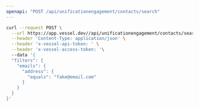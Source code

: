 ```yaml
---
openapi: "POST /api/unificationengagement/contacts/search"
---
```


<RequestExample>

```bash Request
curl --request POST \
  --url https://app.vessel.dev//api/unificationengagement/contacts/search \
  --header 'Content-Type: application/json' \
  --header 'x-vessel-api-token: ' \
  --header 'x-vessel-access-token: '\ 
  --data '{
  "filters": {
    "emails": {
      "address": {
        "equals": "fake@email.com"
      }
    }
  }
}'
```

</RequestExample>


      